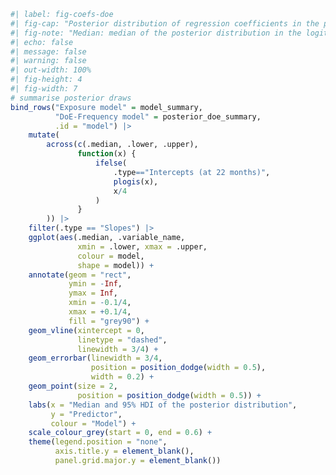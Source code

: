 
```{r fig-coefs-doe}
#| label: fig-coefs-doe
#| fig-cap: "Posterior distribution of regression coefficients in the probability scale"
#| fig-note: "Median: median of the posterior distribution in the logit scale. 95\\% HDI: 95\\% highest density interval of the distribution; narrowest range of values that contains 95\\% of the distribution, and therefore is 95\\% likely to contain the true value, given the data. On top of each distribution, we indicate the proportion of posterior samples in the 95\\% HDI that fall into the region of practical equivalence (ROPE). This proportion indicates the probability of the true value of the coefficient being equivalent to zero. Lower values indicate that the true value is unlikely to be zero of equivalent to zero."
#| echo: false
#| message: false
#| warning: false
#| out-width: 100%
#| fig-height: 4
#| fig-width: 7
# summarise posterior draws
bind_rows("Exposure model" = model_summary,
          "DoE-Frequency model" = posterior_doe_summary,
          .id = "model") |> 
    mutate(
        across(c(.median, .lower, .upper),
               function(x) {
                   ifelse(
                       .type=="Intercepts (at 22 months)",
                       plogis(x),
                       x/4
                   )
               }
        )) |>
    filter(.type == "Slopes") |> 
    ggplot(aes(.median, .variable_name,
               xmin = .lower, xmax = .upper,
               colour = model,
               shape = model)) +
    annotate(geom = "rect",
             ymin = -Inf,
             ymax = Inf,
             xmin = -0.1/4,
             xmax = +0.1/4,
             fill = "grey90") +
    geom_vline(xintercept = 0, 
               linetype = "dashed",
               linewidth = 3/4) +
    geom_errorbar(linewidth = 3/4, 
                  position = position_dodge(width = 0.5),
                  width = 0.2) +
    geom_point(size = 2,
               position = position_dodge(width = 0.5)) +
    labs(x = "Median and 95% HDI of the posterior distribution",
         y = "Predictor",
         colour = "Model") +
    scale_colour_grey(start = 0, end = 0.6) +
    theme(legend.position = "none",
          axis.title.y = element_blank(),
          panel.grid.major.y = element_blank())
```

